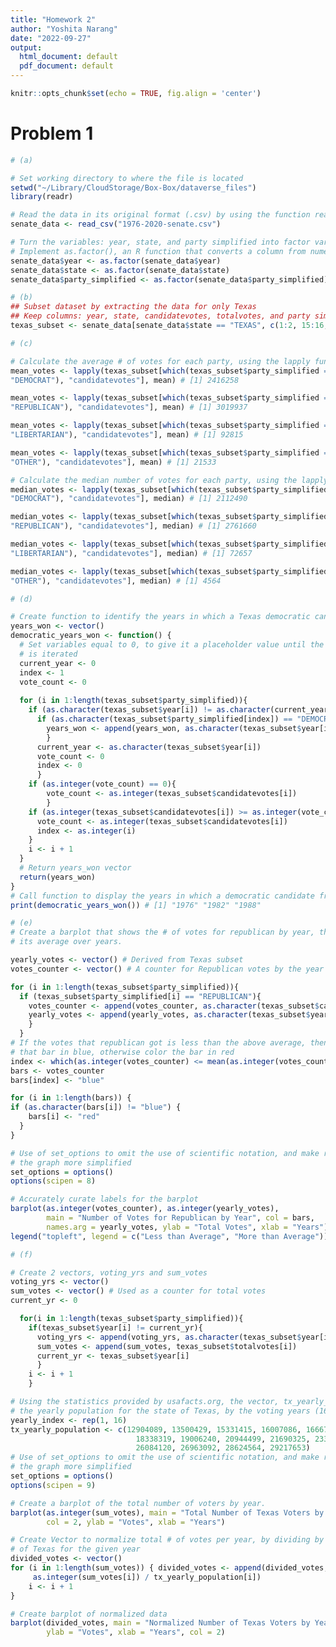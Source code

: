 ```yaml
---
title: "Homework 2"
author: "Yoshita Narang"
date: "2022-09-27"
output:
  html_document: default
  pdf_document: default
---
```


```r
knitr::opts_chunk$set(echo = TRUE, fig.align = 'center')
```

# Problem 1
```r
# (a)

# Set working directory to where the file is located 
setwd("~/Library/CloudStorage/Box-Box/dataverse_files")
library(readr)

# Read the data in its original format (.csv) by using the function read.csv()
senate_data <- read_csv("1976-2020-senate.csv")

# Turn the variables: year, state, and party simplified into factor variable
# Implement as.factor(), an R function that converts a column from numeric to factor
senate_data$year <- as.factor(senate_data$year)
senate_data$state <- as.factor(senate_data$state)
senate_data$party_simplified <- as.factor(senate_data$party_simplified)
```

```r
# (b)
## Subset dataset by extracting the data for only Texas
## Keep columns: year, state, candidatevotes, totalvotes, and party simplified.
texas_subset <- senate_data[senate_data$state == "TEXAS", c(1:2, 15:16, 19)]

```

```r
# (c)

# Calculate the average # of votes for each party, using the lapply function
mean_votes <- lapply(texas_subset[which(texas_subset$party_simplified == 
"DEMOCRAT"), "candidatevotes"], mean) # [1] 2416258

mean_votes <- lapply(texas_subset[which(texas_subset$party_simplified == 
"REPUBLICAN"), "candidatevotes"], mean) # [1] 3019937

mean_votes <- lapply(texas_subset[which(texas_subset$party_simplified == 
"LIBERTARIAN"), "candidatevotes"], mean) # [1] 92815

mean_votes <- lapply(texas_subset[which(texas_subset$party_simplified == 
"OTHER"), "candidatevotes"], mean) # [1] 21533

```

```r
# Calculate the median number of votes for each party, using the lapply function
median_votes <- lapply(texas_subset[which(texas_subset$party_simplified == 
"DEMOCRAT"), "candidatevotes"], median) # [1] 2112490

median_votes <- lapply(texas_subset[which(texas_subset$party_simplified == 
"REPUBLICAN"), "candidatevotes"], median) # [1] 2761660

median_votes <- lapply(texas_subset[which(texas_subset$party_simplified ==
"LIBERTARIAN"), "candidatevotes"], median) # [1] 72657

median_votes <- lapply(texas_subset[which(texas_subset$party_simplified == 
"OTHER"), "candidatevotes"], median) # [1] 4564

```

```r
# (d)

# Create function to identify the years in which a Texas democratic candidate won
years_won <- vector()
democratic_years_won <- function() {
  # Set variables equal to 0, to give it a placeholder value until the for loop
  # is iterated 
  current_year <- 0
  index <- 1
  vote_count <- 0
  
  for (i in 1:length(texas_subset$party_simplified)){
    if (as.character(texas_subset$year[i]) != as.character(current_year)){
      if (as.character(texas_subset$party_simplified[index]) == "DEMOCRAT"){
        years_won <- append(years_won, as.character(texas_subset$year[index]))
        }
      current_year <- as.character(texas_subset$year[i])
      vote_count <- 0
      index <- 0
      }
    if (as.integer(vote_count) == 0){
        vote_count <- as.integer(texas_subset$candidatevotes[i])
        }
    if (as.integer(texas_subset$candidatevotes[i]) >= as.integer(vote_count)){ 
      vote_count <- as.integer(texas_subset$candidatevotes[i])
      index <- as.integer(i)
    }
    i <- i + 1 
  }
  # Return years_won vector 
  return(years_won)
}
# Call function to display the years in which a democratic candidate from Texas won
print(democratic_years_won()) # [1] "1976" "1982" "1988"
```

```r
# (e)
# Create a barplot that shows the # of votes for republican by year, then compute 
# its average over years. 

yearly_votes <- vector() # Derived from Texas subset 
votes_counter <- vector() # A counter for Republican votes by the year 

for (i in 1:length(texas_subset$party_simplified)){
  if (texas_subset$party_simplified[i] == "REPUBLICAN"){
    votes_counter <- append(votes_counter, as.character(texas_subset$candidatevotes[i]))
    yearly_votes <- append(yearly_votes, as.character(texas_subset$year[i]))
    } 
  }
# If the votes that republican got is less than the above average, then color 
# that bar in blue, otherwise color the bar in red
index <- which(as.integer(votes_counter) <= mean(as.integer(votes_counter)))
bars <- votes_counter
bars[index] <- "blue"

for (i in 1:length(bars)) {
if (as.character(bars[i]) != "blue") {
    bars[i] <- "red"
  }
}

# Use of set_options to omit the use of scientific notation, and make reading 
# the graph more simplified 
set_options = options()
options(scipen = 8)

# Accurately curate labels for the barplot
barplot(as.integer(votes_counter), as.integer(yearly_votes),
        main = "Number of Votes for Republican by Year", col = bars,
        names.arg = yearly_votes, ylab = "Total Votes", xlab = "Years")
legend("topleft", legend = c("Less than Average", "More than Average"))
```

```r
# (f)

# Create 2 vectors, voting_yrs and sum_votes 
voting_yrs <- vector()
sum_votes <- vector() # Used as a counter for total votes 
current_yr <- 0

  for(i in 1:length(texas_subset$party_simplified)){
    if(texas_subset$year[i] != current_yr){
      voting_yrs <- append(voting_yrs, as.character(texas_subset$year[i]))
      sum_votes <- append(sum_votes, texas_subset$totalvotes[i])
      current_yr <- texas_subset$year[i]
      }
    i <- i + 1
    }

# Using the statistics provided by usafacts.org, the vector, tx_yearly_population, holds
# the yearly population for the state of Texas, by the voting years (16 voting years)
yearly_index <- rep(1, 16)
tx_yearly_population <- c(12904089, 13500429, 15331415, 16007086, 16667022, 17044714,
                            18338319, 19006240, 20944499, 21690325, 233559580, 24309039,
                            26084120, 26963092, 28624564, 29217653)
# Use of set_options to omit the use of scientific notation, and make reading 
# the graph more simplified 
set_options = options()
options(scipen = 9)

# Create a barplot of the total number of voters by year. 
barplot(as.integer(sum_votes), main = "Total Number of Texas Voters by Year", 
        col = 2, ylab = "Votes", xlab = "Years")
```
\newpage
```r
# Create Vector to normalize total # of votes per year, by dividing by the population 
# of Texas for the given year
divided_votes <- vector()
for (i in 1:length(sum_votes)) { divided_votes <- append(divided_votes,
     as.integer(sum_votes[i]) / tx_yearly_population[i])
    i <- i + 1
}

# Create barplot of normalized data 
barplot(divided_votes, main = "Normalized Number of Texas Voters by Year", 
        ylab = "Votes", xlab = "Years", col = 2)
```
